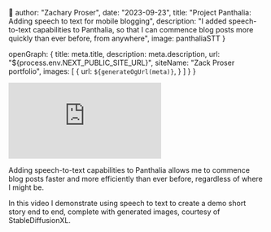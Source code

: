 


  author: "Zachary Proser",
  date: "2023-09-23",
  title: "Project Panthalia: Adding speech to text for mobile blogging",
  description: "I added speech-to-text capabilities to Panthalia, so that I can commence blog posts more quickly than ever before, from anywhere",
  image: panthaliaSTT
}

  openGraph: {
    title: meta.title,
    description: meta.description,
    url: "${process.env.NEXT_PUBLIC_SITE_URL}", 
    siteName: "Zack Proser portfolio",
    images: [
      {
        url: `${generateOgUrl(meta)}`,
      }
    ]
  }
}


<iframe 
  class="youtube-video"
  src="https://www.youtube.com/embed/Y36rUWeVnMM"
  title="Panthalia Update: Speak your thoughts into blog posts" 
  frameborder="0" 
  allow="fullscreen;">
</iframe>

Adding speech-to-text capabilities to Panthalia allows me to commence blog posts faster and more efficiently 
than ever before, regardless of where I might be. 

In this video I demonstrate using speech to text to create a demo short story end to end, complete with generated images, 
courtesy of StableDiffusionXL.
